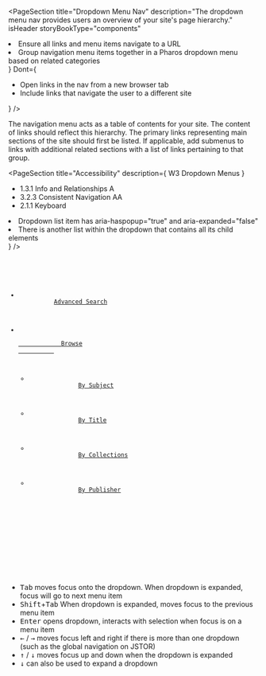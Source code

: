 
<PageSection
  title="Dropdown Menu Nav"
  description="The dropdown menu nav provides users an overview of your site's page hierarchy."
  isHeader
  storyBookType="components"
></PageSection>

<PageSection
  title="Usage"
  description="Dropdown menu navs include a list of links that move users between sections of the application."
/>

<PageSection title="Best practices">
  <BestPractices
    Do={
      <ul>
        <li>Ensure all links and menu items navigate to a URL</li>
        <li>
          Group navigation menu items together in a Pharos dropdown menu based on related categories
        </li>
      </ul>
    }
    Dont={
      <ul>
        <li>Open links in the nav from a new browser tab</li>
        <li>Include links that navigate the user to a different site</li>
      </ul>
    }
  />
</PageSection>

<PageSection title="Content guidelines">
  <p>
    The navigation menu acts as a table of contents for your site. The content of links should
    reflect this hierarchy. The primary links representing main sections of the site should first be
    listed. If applicable, add submenus to links with additional related sections with a list of
    links pertaining to that group.
  </p>
</PageSection>

<PageSection
  title="Accessibility"
  description={
    <PharosLink href="https://www.w3.org/WAI/tutorials/menus/flyout/">W3 Dropdown Menus</PharosLink>
  }
>
  <PageSection subSectionLevel={1} title="Relevant WCAG guidelines">
    <ul>
      <li>
        <PharosLink href="https://www.w3.org/WAI/WCAG21/Understanding/info-and-relationships.html">
          1.3.1 Info and Relationships A
        </PharosLink>
      </li>
      <li>
        <PharosLink href="https://www.w3.org/WAI/WCAG21/Understanding/consistent-navigation">
          3.2.3 Consistent Navigation AA
        </PharosLink>
      </li>
      <li>
        <PharosLink href="https://www.w3.org/WAI/WCAG21/Understanding/keyboard">
          2.1.1 Keyboard
        </PharosLink>
      </li>
    </ul>
  </PageSection>
  <PageSection
    subSectionLevel={1}
    title="Importance"
    description="Dropdowns all users to better understand how menu items are related based on their grouping"
  />
  <PageSection
    subSectionLevel={1}
    title="Visual expectations"
    description="Dropdowns include some indication that they are expandable/interactable"
  />
  <PageSection
    subSectionLevel={1}
    title="Code expectations"
    description={
      <ul>
        <li>Dropdown list item has aria-haspopup="true" and aria-expanded="false"</li>
        <li>There is another list within the dropdown that contains all its child elements</li>
      </ul>
    }
  />
  <code>
    <nav role="navigation" aria-label="global">
      <ul>
        <li>
          <a href="...">Advanced Search</a>
        </li>
        <li className="...">
          <a href="..." aria-haspopup="true" aria-expanded="false">
            Browse
          </a>
          <ul>
            <li>
              <a href="...">By Subject</a>
            </li>
            <li>
              <a href="...">By Title</a>
            </li>
            <li>
              <a href="...">By Collections</a>
            </li>
            <li>
              <a href="...">By Publisher</a>
            </li>
          </ul>
        </li>
      </ul>
    </nav>
  </code>
  <PageSection subSectionLevel={1} title="Expected actions">
    <PageSection
      subSectionLevel={2}
      title="Screen reader"
      description='Reads "dropdown name, collapsed, menu item"'
    />
    <PageSection subSectionLevel={2} title="Keyboard">
      <ul>
        <li>
          <kbd>Tab</kbd> moves focus onto the dropdown. When dropdown is expanded, focus will go to
          next menu item
        </li>
        <li>
          <kbd>Shift</kbd>+<kbd>Tab</kbd> When dropdown is expanded, moves focus to the previous
          menu item
        </li>
        <li>
          <kbd>Enter</kbd> opens dropdown, interacts with selection when focus is on a menu item
        </li>
        <li>
          <kbd>←</kbd> / <kbd>→</kbd> moves focus left and right if there is more than one dropdown
          (such as the global navigation on JSTOR)
        </li>
        <li>
          <kbd>↑</kbd> / <kbd>↓</kbd> moves focus up and down when the dropdown is expanded
        </li>
        <li>
          <kbd>↓</kbd> can also be used to expand a dropdown
        </li>
      </ul>
    </PageSection>
  </PageSection>
</PageSection>
